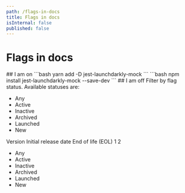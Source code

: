 ```yaml
---
path: /flags-in-docs
title: Flags in docs
isInternal: false
published: false
---
```


# Flags in docs

<Feature flag={docsDemoFlagBoolean} showWhenVariation={true}>
## I am on

<CodeSample>
<CSTab label="yarn">
```bash
yarn add -D jest-launchdarkly-mock
```
</CSTab>

<CSTab label="npm">
```bash
npm install jest-launchdarkly-mock --save-dev
```
</CSTab>
</CodeSample>

</Feature>

<Feature flag={docsDemoFlagBoolean} showWhenVariation={false}>
## I am off
</Feature>

<TableCell>
  Filter by flag status. Available statuses are:
  <ul>
  <li>Any</li>
  <li>Active</li>
  <li>Inactive</li>
  <li>Archived</li>
  <li>Launched</li>
  <li>New</li>
  </ul>
</TableCell>



<Feature flag={docsDemoFlagBoolean} showWhenVariation={true}>
  <Table>
    <TableHeader>
      <TableHeadCell>Version</TableHeadCell>
      <TableHeadCell>Initial release date</TableHeadCell>
      <TableHeadCell>End of life (EOL)</TableHeadCell>
    </TableHeader>
    <TableBody>
      <TableRow>
        <TableCell>1</TableCell>
        <TableCell>2</TableCell>
        <TableCell>
          <ul>
            <li>Any</li>
            <li>Active</li>
            <li>Inactive</li>
            <li>Archived</li>
            <li>Launched</li>
            <li>New</li>
          </ul>
        </TableCell>
      </TableRow>
    </TableBody>
  </Table>
</Feature>